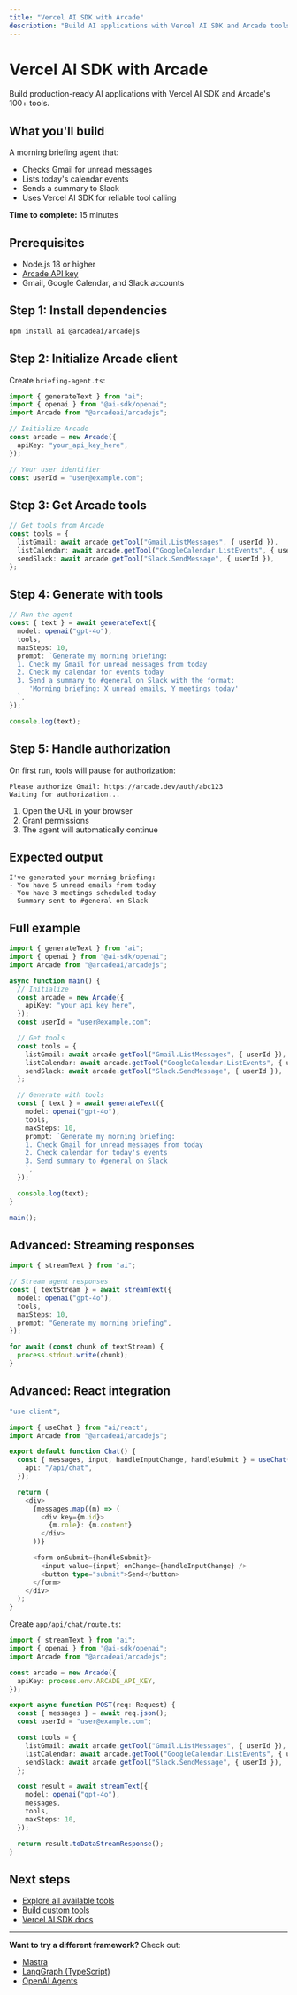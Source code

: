 ```yaml
---
title: "Vercel AI SDK with Arcade"
description: "Build AI applications with Vercel AI SDK and Arcade tools"
---
```


# Vercel AI SDK with Arcade

Build production-ready AI applications with Vercel AI SDK and Arcade's 100+ tools.

## What you'll build

A morning briefing agent that:
- Checks Gmail for unread messages
- Lists today's calendar events
- Sends a summary to Slack
- Uses Vercel AI SDK for reliable tool calling

**Time to complete:** 15 minutes

## Prerequisites

- Node.js 18 or higher
- [Arcade API key](/home/api-keys)
- Gmail, Google Calendar, and Slack accounts

## Step 1: Install dependencies

```bash
npm install ai @arcadeai/arcadejs
```

## Step 2: Initialize Arcade client

Create `briefing-agent.ts`:

```typescript
import { generateText } from "ai";
import { openai } from "@ai-sdk/openai";
import Arcade from "@arcadeai/arcadejs";

// Initialize Arcade
const arcade = new Arcade({
  apiKey: "your_api_key_here",
});

// Your user identifier
const userId = "user@example.com";
```

## Step 3: Get Arcade tools

```typescript
// Get tools from Arcade
const tools = {
  listGmail: await arcade.getTool("Gmail.ListMessages", { userId }),
  listCalendar: await arcade.getTool("GoogleCalendar.ListEvents", { userId }),
  sendSlack: await arcade.getTool("Slack.SendMessage", { userId }),
};
```

## Step 4: Generate with tools

```typescript
// Run the agent
const { text } = await generateText({
  model: openai("gpt-4o"),
  tools,
  maxSteps: 10,
  prompt: `Generate my morning briefing:
  1. Check my Gmail for unread messages from today
  2. Check my calendar for events today
  3. Send a summary to #general on Slack with the format:
     'Morning briefing: X unread emails, Y meetings today'
  `,
});

console.log(text);
```

## Step 5: Handle authorization

On first run, tools will pause for authorization:

```
Please authorize Gmail: https://arcade.dev/auth/abc123
Waiting for authorization...
```

1. Open the URL in your browser
2. Grant permissions
3. The agent will automatically continue

## Expected output

```
I've generated your morning briefing:
- You have 5 unread emails from today
- You have 3 meetings scheduled today
- Summary sent to #general on Slack
```

## Full example

```typescript
import { generateText } from "ai";
import { openai } from "@ai-sdk/openai";
import Arcade from "@arcadeai/arcadejs";

async function main() {
  // Initialize
  const arcade = new Arcade({
    apiKey: "your_api_key_here",
  });
  const userId = "user@example.com";

  // Get tools
  const tools = {
    listGmail: await arcade.getTool("Gmail.ListMessages", { userId }),
    listCalendar: await arcade.getTool("GoogleCalendar.ListEvents", { userId }),
    sendSlack: await arcade.getTool("Slack.SendMessage", { userId }),
  };

  // Generate with tools
  const { text } = await generateText({
    model: openai("gpt-4o"),
    tools,
    maxSteps: 10,
    prompt: `Generate my morning briefing:
    1. Check Gmail for unread messages from today
    2. Check calendar for today's events
    3. Send summary to #general on Slack
    `,
  });

  console.log(text);
}

main();
```

## Advanced: Streaming responses

```typescript
import { streamText } from "ai";

// Stream agent responses
const { textStream } = await streamText({
  model: openai("gpt-4o"),
  tools,
  maxSteps: 10,
  prompt: "Generate my morning briefing",
});

for await (const chunk of textStream) {
  process.stdout.write(chunk);
}
```

## Advanced: React integration

```typescript
"use client";

import { useChat } from "ai/react";
import Arcade from "@arcadeai/arcadejs";

export default function Chat() {
  const { messages, input, handleInputChange, handleSubmit } = useChat({
    api: "/api/chat",
  });

  return (
    <div>
      {messages.map((m) => (
        <div key={m.id}>
          {m.role}: {m.content}
        </div>
      ))}

      <form onSubmit={handleSubmit}>
        <input value={input} onChange={handleInputChange} />
        <button type="submit">Send</button>
      </form>
    </div>
  );
}
```

Create `app/api/chat/route.ts`:

```typescript
import { streamText } from "ai";
import { openai } from "@ai-sdk/openai";
import Arcade from "@arcadeai/arcadejs";

const arcade = new Arcade({
  apiKey: process.env.ARCADE_API_KEY,
});

export async function POST(req: Request) {
  const { messages } = await req.json();
  const userId = "user@example.com";

  const tools = {
    listGmail: await arcade.getTool("Gmail.ListMessages", { userId }),
    listCalendar: await arcade.getTool("GoogleCalendar.ListEvents", { userId }),
    sendSlack: await arcade.getTool("Slack.SendMessage", { userId }),
  };

  const result = await streamText({
    model: openai("gpt-4o"),
    messages,
    tools,
    maxSteps: 10,
  });

  return result.toDataStreamResponse();
}
```

## Next steps

- [Explore all available tools](/mcp-servers)
- [Build custom tools](/home/build-tools/create-a-mcp-server)
- [Vercel AI SDK docs](https://sdk.vercel.ai/docs)

---

**Want to try a different framework?** Check out:
- [Mastra](/home/mastra/tutorial)
- [LangGraph (TypeScript)](/home/langchain/tutorial)
- [OpenAI Agents](/home/oai-agents/tutorial)
